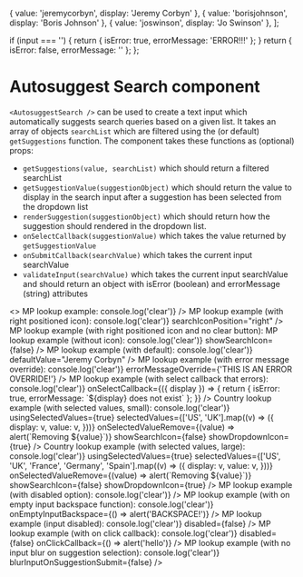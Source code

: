 
  { value: 'jeremycorbyn', display: 'Jeremy Corbyn' },
  { value: 'borisjohnson', display: 'Boris Johnson' },
  { value: 'joswinson', display: 'Jo Swinson' },
];

  if (input === '') {
    return { isError: true, errorMessage: 'ERROR!!!' };
  }
  return { isError: false, errorMessage: '' };
};

<Meta title="Core/Autosuggest Search" component={AutosuggestSearch} />

# Autosuggest Search component

`<AutosuggestSearch />` can be used to create a text input which automatically
suggests search queries based on a given list. It takes an array of objects
`searchList` which are filtered using the (or default) `getSuggestions`
function. The component takes these functions as (optional) props:

- `getSuggestions(value, searchList)` which should return a filtered searchList
- `getSuggestionValue(suggestionObject)` which should return the value to display
  in the search input after a suggestion has been selected from the dropdown list
- `renderSuggestion(suggestionObject)` which should return how the suggestion
  should rendered in the dropdown list.
- `onSelectCallback(suggestionValue)` which takes the value returned by `getSuggestionValue`
- `onSubmitCallback(searchValue)` which takes the current input searchValue
- `validateInput(searchValue)` which takes the current input searchValue and should return
  an object with isError (boolean) and errorMessage (string) attributes

<Canvas>
  <Story name="Examples">
    <>
      MP lookup example:
      <AutosuggestSearch
        placeholder="Search here..."
        width={300}
        searchList={basicMpSearchList}
        validateInput={validateInputFunction}
        onClearFunction={() => console.log('clear')}
      />
      MP lookup example (with right positioned icon):
      <AutosuggestSearch
        placeholder="Search here..."
        width={300}
        searchList={basicMpSearchList}
        validateInput={validateInputFunction}
        onClearFunction={() => console.log('clear')}
        searchIconPosition="right"
      />
      MP lookup example (with right positioned icon and no clear button):
      <AutosuggestSearch
        placeholder="Search here..."
        width={300}
        searchList={basicMpSearchList}
        validateInput={validateInputFunction}
        searchIconPosition="right"
        showClearButton={false}
      />
      MP lookup example (without icon):
      <AutosuggestSearch
        placeholder="Search here..."
        width={300}
        searchList={basicMpSearchList}
        validateInput={validateInputFunction}
        onClearFunction={() => console.log('clear')}
        showSearchIcon={false}
      />
      MP lookup example (with default):
      <AutosuggestSearch
        placeholder="Search here..."
        width={300}
        searchList={basicMpSearchList}
        validateInput={validateInputFunction}
        onClearFunction={() => console.log('clear')}
        defaultValue="Jeremy Corbyn"
      />
      MP lookup example (with error message override):
      <AutosuggestSearch
        placeholder="Search here..."
        width={300}
        searchList={basicMpSearchList}
        validateInput={validateInputFunction}
        onClearFunction={() => console.log('clear')}
        errorMessageOverride={'THIS IS AN ERROR OVERRIDE!'}
      />
      MP lookup example (with select callback that errors):
      <AutosuggestSearch
        placeholder="Search here..."
        width={300}
        searchList={basicMpSearchList}
        validateInput={validateInputFunction}
        onClearFunction={() => console.log('clear')}
        onSelectCallback={({ display }) => {
          return { isError: true, errorMessage: `${display} does not exist` };
        }}
      />
      Country lookup example (with selected values, small):
      <AutosuggestSearch
        placeholder="Search here..."
        width={300}
        searchList={[
          { value: 'uk', display: 'UK' },
          { value: 'us', display: 'US' },
          { value: 'fr', display: 'France' },
        ]}
        validateInput={validateInputFunction}
        onClearFunction={() => console.log('clear')}
        usingSelectedValues={true}
        selectedValues={['US', 'UK'].map((v) => ({
          display: v,
          value: v,
        }))}
        onSelectedValueRemove={(value) => alert(`Removing ${value}`)}
        showSearchIcon={false}
        showDropdownIcon={true}
      />
      Country lookup example (with selected values, large):
      <AutosuggestSearch
        placeholder="Search here..."
        width={600}
        searchList={[
          { value: 'uk', display: 'UK' },
          { value: 'us', display: 'US' },
          { value: 'fr', display: 'France' },
        ]}
        validateInput={validateInputFunction}
        onClearFunction={() => console.log('clear')}
        usingSelectedValues={true}
        selectedValues={['US', 'UK', 'France', 'Germany', 'Spain'].map((v) => ({
          display: v,
          value: v,
        }))}
        onSelectedValueRemove={(value) => alert(`Removing ${value}`)}
        showSearchIcon={false}
        showDropdownIcon={true}
      />
      MP lookup example (with disabled option):
      <AutosuggestSearch
        placeholder="Search here..."
        width={300}
        searchList={[
          { value: 'jeremycorbyn', display: 'Jeremy Corbyn' },
          { value: 'borisjohnson', display: 'Boris Johnson' },
          { value: 'joswinson', display: 'Jo Swinson', disabled: true },
        ]}
        validateInput={validateInputFunction}
        onClearFunction={() => console.log('clear')}
      />
      MP lookup example (with on empty input backspace function):
      <AutosuggestSearch
        placeholder="Search here..."
        width={300}
        searchList={basicMpSearchList}
        validateInput={validateInputFunction}
        onClearFunction={() => console.log('clear')}
        onEmptyInputBackspace={() => alert('BACKSPACE!')}
      />
      MP lookup example (input disabled):
      <AutosuggestSearch
        placeholder="Search here..."
        width={300}
        searchList={basicMpSearchList}
        validateInput={validateInputFunction}
        onClearFunction={() => console.log('clear')}
        disabled={false}
      />
      MP lookup example (with on click callback):
      <AutosuggestSearch
        placeholder="Search here..."
        width={300}
        searchList={basicMpSearchList}
        validateInput={validateInputFunction}
        onClearFunction={() => console.log('clear')}
        disabled={false}
        onClickCallback={() => alert('hello')}
      />
      MP lookup example (with no input blur on suggestion selection):
      <AutosuggestSearch
        placeholder="Search here..."
        width={300}
        searchList={basicMpSearchList}
        validateInput={validateInputFunction}
        onClearFunction={() => console.log('clear')}
        blurInputOnSuggestionSubmit={false}
      />
    </>
  </Story>
</Canvas>
